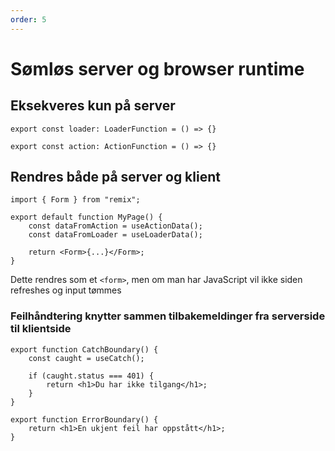 ---
order: 5
---


# Sømløs server og browser runtime

## Eksekveres kun på server

`export const loader: LoaderFunction = () => {}`

`export const action: ActionFunction = () => {}`

## Rendres både på server og klient

```tsx
import { Form } from "remix";

export default function MyPage() {
    const dataFromAction = useActionData();
    const dataFromLoader = useLoaderData();

    return <Form>{...}</Form>;
}
```

Dette rendres som et `<form>`, men om man har JavaScript vil ikke siden refreshes og input tømmes

### Feilhåndtering knytter sammen tilbakemeldinger fra serverside til klientside

```tsx
export function CatchBoundary() {
    const caught = useCatch();

    if (caught.status === 401) {
        return <h1>Du har ikke tilgang</h1>;
    }
}
```

```tsx
export function ErrorBoundary() {
    return <h1>En ukjent feil har oppstått</h1>;
}
```
